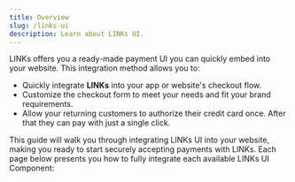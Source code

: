 ```yaml
---
title: Overview
slug: /links-ui
description: Learn about LINKs UI.
---
```


LINKs offers you a ready-made payment UI you can quickly embed into your website. This integration method allows you to:

- Quickly integrate **LINKs** into your app or website's checkout flow.
- Customize the checkout form to meet your needs and fit your brand requirements.
- Allow your returning customers to authorize their credit card once. After that they can pay with just a single click.

This guide will walk you through integrating LINKs UI into your website, making you ready to start securely accepting payments  with LINKs. Each page below presents you how to fully integrate each available LINKs UI Component:

<CardList cols={2}>

<Card
  title="Authorize Module"
  link="/authorize-module"
  icon="Password"
/>

<Card
  title="Payment Methods Module"
  link="/payment-methods-module"
  icon="Coins"
/>

</CardList>

